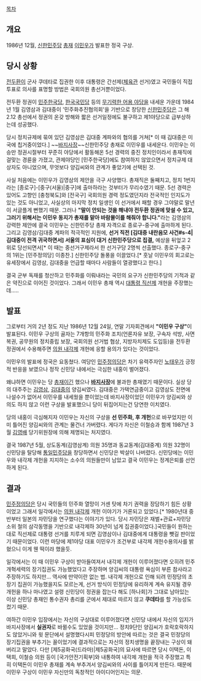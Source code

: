 [[목차]]
== 개요 ==
1986년 12월, [[신한민주당]] [[총재]] [[이민우]]가 발표한 정국 구상.

== 당시 상황 ==
[[전두환]]이 군사 쿠데타로 집권한 이후 대통령은 간선제([[체육관]] 선거)였고 국민들이 직접 투표로 의사를 표명할 방법은 국회의원 총선거뿐이었다.

전두환 정권이 [[민주한국당]], [[한국국민당]] 등의 [[구색정당|무기력한 어용 야당]]을 내세운 가운데 1984년 1월 김영삼과 김대중이 '민주화추진협의회'을 기반으로 창당한 [[신한민주당]]은 그 해 2.12 총선에서 정권의 온갖 방해와 짧은 선거일정에도 불구하고 제1야당으로 급부상하는데 성공했다. 

당시 정치규제에 묶여 있던 김영삼은 김대중 계파와의 협의를 거쳐[* 이 때 김대중은 미국에 칩거중이었다.] ~~[[바지사장]]~~신한민주당 총재로 이민우를 내세운다. 이민우는 이승만 정권시절부터 꾸준히 야당에서 활동해온 5선 경력의 중진 정치인이라서 총재직에 걸맞는 경륜을 가졌고, 관제야당인 [민주한국당]에도 참여하지 않았으면서 정치규제 대상자도 아니었으며, 무엇보다 양김씨와의 관계가 좋았기에 선택된 것.

사실 처음에는 이민우가 김영삼의 제안을 극구 사양했다. 총재직은 둘째치고, 정치 1번지라는 [종로구]-[중구(서울)|중구]에 출마하라는 것부터가 무리수였기 때문. 5선 경력은 있어도 고향인 [충청북도]와 [전국구] 국회의원 경력 정도였던지라 전국적인 인지도가 있는 것도 아니었고, 사실상의 마지막 정치 일생인 이 선거에서 패할 경우 그야말로 말년이 서글플게 뻔했기 때문. 그러나 '''"말이 안되는 것을 해내야 전두환 정권에 맞설 수 있고, 그러기 위해서는 이민우 동지가 총재를 맡아 바람몰이를 해줘야 합니다."'''라는 김영삼의 강력한 제안에 결국 이민우는 신한민주당 총재 자격으로 종로구-중구에 출마하게 된다. 그리고 김영삼/김대중 계파의 적극적인 지원에, '''선거 직전 [김대중 내란음모 사건#s-4|김대중이 전격 귀국하면서] 서울의 표심이 대거 신한민주당으로 집결,''' 예상을 뒤엎고 2위로 당선되면서[* 이 때는 중선거구제라서 한 선거구당 2명씩 선출했다. 종로구-중구의 1위는 [민주정의당] 이종찬.] 신한민주당 돌풍을 이끌었다.[* 훗날 이민우의 회고로는 유세장에서 김영삼, 김대중을 언급할 때마다 사람들이 열광했다고 한다.] 

결국 군부 독재를 청산하고 민주화를 이뤄내라는 국민의 요구가 신한민주당의 기적과 같은 약진으로 이어진 것이었다. 그래서 이민우 총재 역시 [[대통령 직선제]] 개헌을 주장했는데.....

== 발표 ==
그로부터 거의 2년 정도 지난 1986년 12월 24일, 연말 기자회견에서 '''"이민우 구상"'''이 발표된다. 이민우 구상의 골자는 7개항의 민주화 조치(언론자유 보장, 구속자 석방, 사면복권, 공무원의 정치중립 보장, 국회의원 선거법 협상, 지방자치제도 도입등)을 전두환 정권에서 수용해주면 [[의원 내각제]] 개헌에 응할 용의가 있다는 것이었다.

이민우의 발표에 정국은 요동쳤다. 여당인 [[민주정의당]]은 차기 유력주자인 [[노태우]]가 긍정적 반응을 보였으나 정작 신민당 내에서는 극심한 내홍이 벌어졌다.

왜냐하면 이민우는 당 [[총재]]이긴 했으나 '''[[바지사장]]'''에 불과한 총재였기 때문이다. 실상 당의 대주주는 [[김영삼]], [[김대중]]의 양김씨였다. 김대중은 가택연금중이고 김영삼도 전면에 나설수가 없어서 이민우를 내세웠을 뿐이었는데 바지사장이었던 이민우가 양김씨와 상의도 하지 않고 이런 구상을 발표했으니 당이 뒤집어지는건 당연한 이치였다.

당의 내홍이 극심해지자 이민우는 자신의 구상을 '''선 민주화, 후 개헌'''으로 바꾸었지만 이미 틀어진 양김씨와의 관계는 물건너 가버렸다. 게다가 자신은 이철승과 함께 1987년 3월 [[김영배]] 당기위원장에 의해 제명되는 처지였다.

결국 1987년 5월, 상도동계(김영삼계) 의원 35명과 동교동계(김대중계) 의원 32명이 신민당을 탈당해 [[통일민주당]]을 창당하면서 신민당은 박살이 나버렸다. 신민당에는 이민우와 내각제 개헌을 지지하는 소수의 의원들만이 남았고 결국 이민우는 정계은퇴를 선언하게 된다.

== 결과 ==
[[민주정의당]]은 당시 국민들의 민주화 열망이 거센 탓에 차기 권력을 장담하기 힘든 상황이었고 그래서 일각에서는 [[의원 내각제]] 개헌 이야기가 거론되고 있었다.[* 1980년대 중반부터 일본의 자민당을 연구했다는 이야기가 있다. 당시 자민당은 재벌+관료+자민당 소위 철의 삼각동맹을 기반으로 내각제하 30년이 넘게 집권중이었다.]국민들이 원하는 대로 직선제로 대통령 선거를 치루게 되면 김영삼이나 김대중에게 대통령을 뺏길 판이었기 때문이었다. 이런 마당에 제1야당 대표 이민우가 조건부로 내각제 개헌수용의사를 밝혔으니 이게 웬 떡이랴 했을듯.

일각에서는 이 때 이민우 구상이 받아들여져서 내각제 개헌이 이루어졌다면 오히려 민주개혁세력의 장기집권도 가능했었다고 주장하며 양김씨의 대통령 욕심이 부른 참사라고 주장하기도 하지만... 역사에 만약이란 없는 법. 내각제 개헌으로 인해 되려 민정당의 초장기 집권이 가능했을지도 모르는게, 선거 방식이 민정당에 유리하게 계속 유지될 경우 개헌을 하나 마나였고 설령 신민당이 정권을 잡는다 해도 [하나회]가 그대로 남아있는 이상 신민당 총재인 통수권자 총리를 군에서 제대로 따르지 않고 '''쿠데타'''를 할 가능성도 컸기 때문.

여하간 이민우 입장에서는 자신의 구상대로 이루어졌다면 신민당 내에서 자신의 입지가 바지사장에서 '''실권자'''로 바뀔수도 있었을 것이지만... 정치9단인 양김씨가 호락호락하지도 않았거니와 윗 문단에서 설명했다시피 민정당의 방안에 따르는 것은 결국 민정당의 장기집권을 부추기는 꼴이었기에 결과적으로는 자신의 정치생명을 끝장내는 구상이 돼버리고 말았다. 다만 [제5공화국(드라마)|제5공화국]의 묘사에 따르면 당시 이택돈, 이택희, 이철승 의원 등이 [국가안전기획부]와 내통하여 내각제 개헌을 적극 주장했고 특히 이택돈이 이민우 총재를 계속 부추겨서 양김씨와의 사이를 틀어지게 만든다. 때문에 이민우 구상이 이민우 자신만의 독창적인 아이디어인지는 의문.
